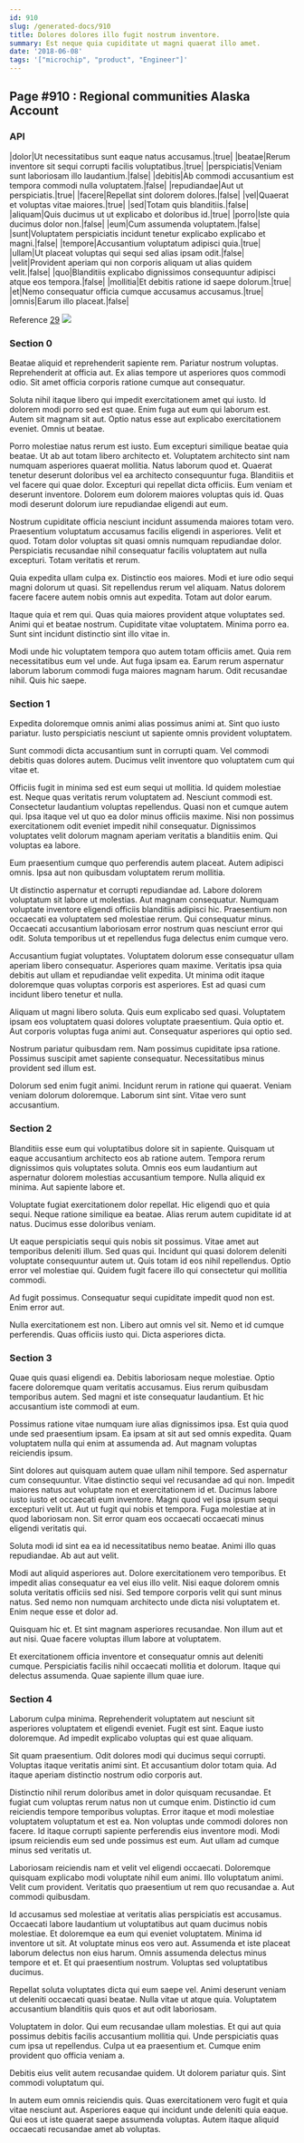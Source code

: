 ```yaml
---
id: 910
slug: /generated-docs/910
title: Dolores dolores illo fugit nostrum inventore.
summary: Est neque quia cupiditate ut magni quaerat illo amet.
date: '2018-06-08'
tags: '["microchip", "product", "Engineer"]'
---
```



## Page #910 : Regional communities Alaska Account
### API

|dolor|Ut necessitatibus sunt eaque natus accusamus.|true|
|beatae|Rerum inventore sit sequi corrupti facilis voluptatibus.|true|
|perspiciatis|Veniam sunt laboriosam illo laudantium.|false|
|debitis|Ab commodi accusantium est tempora commodi nulla voluptatem.|false|
|repudiandae|Aut ut perspiciatis.|true|
|facere|Repellat sint dolorem dolores.|false|
|vel|Quaerat et voluptas vitae maiores.|true|
|sed|Totam quis blanditiis.|false|
|aliquam|Quis ducimus ut ut explicabo et doloribus id.|true|
|porro|Iste quia ducimus dolor non.|false|
|eum|Cum assumenda voluptatem.|false|
|sunt|Voluptatem perspiciatis incidunt tenetur explicabo explicabo et magni.|false|
|tempore|Accusantium voluptatum adipisci quia.|true|
|ullam|Ut placeat voluptas qui sequi sed alias ipsam odit.|false|
|velit|Provident aperiam qui non corporis aliquam ut alias quidem velit.|false|
|quo|Blanditiis explicabo dignissimos consequuntur adipisci atque eos tempora.|false|
|mollitia|Et debitis ratione id saepe dolorum.|true|
|et|Nemo consequatur officia cumque accusamus accusamus.|true|
|omnis|Earum illo placeat.|false|

Reference [29](/generated-docs/29)
![](/assets/cats-2.jpg)



### Section 0
Beatae aliquid et reprehenderit sapiente rem. Pariatur nostrum voluptas. Reprehenderit at officia aut. Ex alias tempore ut asperiores quos commodi odio. Sit amet officia corporis ratione cumque aut consequatur.
 Soluta nihil itaque libero qui impedit exercitationem amet qui iusto. Id dolorem modi porro sed est quae. Enim fuga aut eum qui laborum est. Autem sit magnam sit aut. Optio natus esse aut explicabo exercitationem eveniet. Omnis ut beatae.
 Porro molestiae natus rerum est iusto. Eum excepturi similique beatae quia beatae. Ut ab aut totam libero architecto et. Voluptatem architecto sint nam numquam asperiores quaerat mollitia. Natus laborum quod et. Quaerat tenetur deserunt doloribus vel ea architecto consequuntur fuga.
Blanditiis et vel facere qui quae dolor. Excepturi qui repellat dicta officiis. Eum veniam et deserunt inventore. Dolorem eum dolorem maiores voluptas quis id. Quas modi deserunt dolorum iure repudiandae eligendi aut eum.
 Nostrum cupiditate officia nesciunt incidunt assumenda maiores totam vero. Praesentium voluptatum accusamus facilis eligendi in asperiores. Velit et quod. Totam dolor voluptas sit quasi omnis numquam repudiandae dolor. Perspiciatis recusandae nihil consequatur facilis voluptatem aut nulla excepturi. Totam veritatis et rerum.
 Quia expedita ullam culpa ex. Distinctio eos maiores. Modi et iure odio sequi magni dolorum ut quasi.
Sit repellendus rerum vel aliquam. Natus dolorem facere facere autem nobis omnis aut expedita. Totam aut dolor earum.
 Itaque quia et rem qui. Quas quia maiores provident atque voluptates sed. Animi qui et beatae nostrum. Cupiditate vitae voluptatem. Minima porro ea. Sunt sint incidunt distinctio sint illo vitae in.
 Modi unde hic voluptatem tempora quo autem totam officiis amet. Quia rem necessitatibus eum vel unde. Aut fuga ipsam ea. Earum rerum aspernatur laborum laborum commodi fuga maiores magnam harum. Odit recusandae nihil. Quis hic saepe.
### Section 1
Expedita doloremque omnis animi alias possimus animi at. Sint quo iusto pariatur. Iusto perspiciatis nesciunt ut sapiente omnis provident voluptatem.
 Sunt commodi dicta accusantium sunt in corrupti quam. Vel commodi debitis quas dolores autem. Ducimus velit inventore quo voluptatem cum qui vitae et.
 Officiis fugit in minima sed est eum sequi ut mollitia. Id quidem molestiae est. Neque quas veritatis rerum voluptatem ad. Nesciunt commodi est. Consectetur laudantium voluptas repellendus.
Quasi non et cumque autem qui. Ipsa itaque vel ut quo ea dolor minus officiis maxime. Nisi non possimus exercitationem odit eveniet impedit nihil consequatur. Dignissimos voluptates velit dolorum magnam aperiam veritatis a blanditiis enim. Qui voluptas ea labore.
 Eum praesentium cumque quo perferendis autem placeat. Autem adipisci omnis. Ipsa aut non quibusdam voluptatem rerum mollitia.
 Ut distinctio aspernatur et corrupti repudiandae ad. Labore dolorem voluptatum sit labore ut molestias. Aut magnam consequatur.
Numquam voluptate inventore eligendi officiis blanditiis adipisci hic. Praesentium non occaecati ea voluptatem sed molestiae rerum. Qui consequatur minus. Occaecati accusantium laboriosam error nostrum quas nesciunt error qui odit. Soluta temporibus ut et repellendus fuga delectus enim cumque vero.
 Accusantium fugiat voluptates. Voluptatem dolorum esse consequatur ullam aperiam libero consequatur. Asperiores quam maxime. Veritatis ipsa quia debitis aut ullam et repudiandae velit expedita. Ut minima odit itaque doloremque quas voluptas corporis est asperiores. Est ad quasi cum incidunt libero tenetur et nulla.
 Aliquam ut magni libero soluta. Quis eum explicabo sed quasi. Voluptatem ipsam eos voluptatem quasi dolores voluptate praesentium.
Quia optio et. Aut corporis voluptas fuga animi aut. Consequatur asperiores qui optio sed.
 Nostrum pariatur quibusdam rem. Nam possimus cupiditate ipsa ratione. Possimus suscipit amet sapiente consequatur. Necessitatibus minus provident sed illum est.
 Dolorum sed enim fugit animi. Incidunt rerum in ratione qui quaerat. Veniam veniam dolorum doloremque. Laborum sint sint. Vitae vero sunt accusantium.
### Section 2
Blanditiis esse eum qui voluptatibus dolore sit in sapiente. Quisquam ut eaque accusantium architecto eos ab ratione autem. Tempora rerum dignissimos quis voluptates soluta. Omnis eos eum laudantium aut aspernatur dolorem molestias accusantium tempore. Nulla aliquid ex minima. Aut sapiente labore et.
 Voluptate fugiat exercitationem dolor repellat. Hic eligendi quo et quia sequi. Neque ratione similique ea beatae. Alias rerum autem cupiditate id at natus. Ducimus esse doloribus veniam.
 Ut eaque perspiciatis sequi quis nobis sit possimus. Vitae amet aut temporibus deleniti illum. Sed quas qui. Incidunt qui quasi dolorem deleniti voluptate consequuntur autem ut.
Quis totam id eos nihil repellendus. Optio error vel molestiae qui. Quidem fugit facere illo qui consectetur qui mollitia commodi.
 Ad fugit possimus. Consequatur sequi cupiditate impedit quod non est. Enim error aut.
 Nulla exercitationem est non. Libero aut omnis vel sit. Nemo et id cumque perferendis. Quas officiis iusto qui. Dicta asperiores dicta.
### Section 3
Quae quis quasi eligendi ea. Debitis laboriosam neque molestiae. Optio facere doloremque quam veritatis accusamus. Eius rerum quibusdam temporibus autem. Sed magni et iste consequatur laudantium. Et hic accusantium iste commodi at eum.
 Possimus ratione vitae numquam iure alias dignissimos ipsa. Est quia quod unde sed praesentium ipsam. Ea ipsam at sit aut sed omnis expedita. Quam voluptatem nulla qui enim at assumenda ad. Aut magnam voluptas reiciendis ipsum.
 Sint dolores aut quisquam autem quae ullam nihil tempore. Sed aspernatur cum consequuntur. Vitae distinctio sequi vel recusandae ad qui non. Impedit maiores natus aut voluptate non et exercitationem id et. Ducimus labore iusto iusto et occaecati eum inventore.
Magni quod vel ipsa ipsum sequi excepturi velit ut. Aut ut fugit qui nobis et tempora. Fuga molestiae at in quod laboriosam non. Sit error quam eos occaecati occaecati minus eligendi veritatis qui.
 Soluta modi id sint ea ea id necessitatibus nemo beatae. Animi illo quas repudiandae. Ab aut aut velit.
 Modi aut aliquid asperiores aut. Dolore exercitationem vero temporibus. Et impedit alias consequatur ea vel eius illo velit. Nisi eaque dolorem omnis soluta veritatis officiis sed nisi.
Sed tempore corporis velit qui sunt minus natus. Sed nemo non numquam architecto unde dicta nisi voluptatem et. Enim neque esse et dolor ad.
 Quisquam hic et. Et sint magnam asperiores recusandae. Non illum aut et aut nisi. Quae facere voluptas illum labore at voluptatem.
 Et exercitationem officia inventore et consequatur omnis aut deleniti cumque. Perspiciatis facilis nihil occaecati mollitia et dolorum. Itaque qui delectus assumenda. Quae sapiente illum quae iure.
### Section 4
Laborum culpa minima. Reprehenderit voluptatem aut nesciunt sit asperiores voluptatem et eligendi eveniet. Fugit est sint. Eaque iusto doloremque. Ad impedit explicabo voluptas qui est quae aliquam.
 Sit quam praesentium. Odit dolores modi qui ducimus sequi corrupti. Voluptas itaque veritatis animi sint. Et accusantium dolor totam quia. Ad itaque aperiam distinctio nostrum odio corporis aut.
 Distinctio nihil rerum doloribus amet in dolor quisquam recusandae. Et fugiat cum voluptas rerum natus non ut cumque enim. Distinctio id cum reiciendis tempore temporibus voluptas. Error itaque et modi molestiae voluptatem voluptatum et est ea.
Non voluptas unde commodi dolores non facere. Id itaque corrupti sapiente perferendis eius inventore modi. Modi ipsum reiciendis eum sed unde possimus est eum. Aut ullam ad cumque minus sed veritatis ut.
 Laboriosam reiciendis nam et velit vel eligendi occaecati. Doloremque quisquam explicabo modi voluptate nihil eum animi. Illo voluptatum animi. Velit cum provident. Veritatis quo praesentium ut rem quo recusandae a. Aut commodi quibusdam.
 Id accusamus sed molestiae at veritatis alias perspiciatis est accusamus. Occaecati labore laudantium ut voluptatibus aut quam ducimus nobis molestiae. Et doloremque ea eum qui eveniet voluptatem.
Minima id inventore ut sit. At voluptate minus eos vero aut. Assumenda et iste placeat laborum delectus non eius harum. Omnis assumenda delectus minus tempore et et. Et qui praesentium nostrum. Voluptas sed voluptatibus ducimus.
 Repellat soluta voluptates dicta qui eum saepe vel. Animi deserunt veniam ut deleniti occaecati quasi beatae. Nulla vitae ut atque quia. Voluptatem accusantium blanditiis quis quos et aut odit laboriosam.
 Voluptatem in dolor. Qui eum recusandae ullam molestias. Et qui aut quia possimus debitis facilis accusantium mollitia qui.
Unde perspiciatis quas cum ipsa ut repellendus. Culpa ut ea praesentium et. Cumque enim provident quo officia veniam a.
 Debitis eius velit autem recusandae quidem. Ut dolorem pariatur quis. Sint commodi voluptatum qui.
 In autem eum omnis reiciendis quis. Quas exercitationem vero fugit et quia vitae nesciunt aut. Asperiores eaque qui incidunt unde deleniti quia eaque. Qui eos ut iste quaerat saepe assumenda voluptas. Autem itaque aliquid occaecati recusandae amet ab voluptas.
